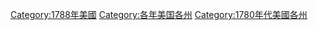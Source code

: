[[Category:1788年美國|Category:1788年美國]]
[[Category:各年美国各州|Category:各年美国各州]]
[[Category:1780年代美國各州|Category:1780年代美國各州]]